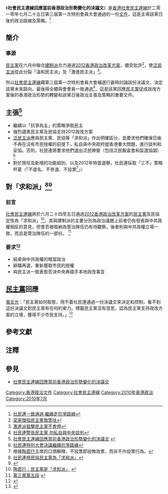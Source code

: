 《'''社會民主連線回應當前香港政治形勢變化的決議文'''》是[[香港|香港]][[社會民主連線|社會民主連線]]於二零一零年七月二十五日第三屆第一次特別會員大會通過的一份[[文件|文件]]，這是主導該黨日後的政治路線及策略。<ref group="參">[http://hk.apple.nextmedia.com/realtime/art_main.php?iss_id=20100725&sec_id=6996647&art_id=14276878 社民連一致通過 繼續走抗爭路線]</ref>

==簡介==
===事源===
[[民主黨_(香港)|民主黨]]在六月中聯合[[建制派_(香港)|建制派]]合力通過[[香港政治制度改革_(2012年)|2012香港政治改革方案]]，備受批評<ref group="參">[http://news.sina.com.hk/cgi-bin/nw/show.cgi/5/1/1/1791110/1.html 梁家傑指民主黨救煲呔]{{Dead link|date=2019年11月 |bot=InternetArchiveBot |fix-attempted=yes }}</ref>，使[[泛民主派|泛民主派]]從此分裂「溫和民主派」及「激進民主派」<ref group="參">[http://news.sina.com.hk/cgi-bin/nw/show.cgi/6/1/1/1772836/1.html 激進派狙擊民主黨不會停]{{Dead link|date=2019年11月 |bot=InternetArchiveBot |fix-attempted=yes }}</ref>。

所以[[社會民主連線|社會民主連線]]藉第三屆第一次特別會員大會補選行委時討論該份決議文，決定該黨未來路向，最後得全體與會會員一致通過<ref group="參">[http://www.worldjournal.com/view/full_news/8883530/article-社民連警告民主黨-勿私自與中央談判?instance=hk_bull 社民連警告民主黨 勿私自與中央談判]{{dead link|date=2018年4月 |bot=InternetArchiveBot |fix-attempted=yes }}</ref>，這是該黨回應[[民主黨_(香港)|民主黨]]促成政改方案後的香港政治形勢的轉變和該黨日後政治主張及策略的重要文件。

==主張<ref group="參">[http://www.lsd.org.hk/index.php/doc/detail/3026 社會民主連線回應當前香港政治形勢變化的決議文] {{webarchive|url=https://web.archive.org/web/20100729032920/http://www.lsd.org.hk/index.php/doc/detail/3026 |date=2010-07-29 }}</ref>==

*繼續以「抗爭為主」的策略爭取民主
*強烈譴責民主黨及民協支持2012政改方案
*[[泛民主派|泛民主派]]應與民主黨、民協等「求和派」作出明確區分，並要求他們確保日後不再在沒有市民授權的前提下，私自與中央政府就香港重大問題，進行談判和妥協。否則，社民連將要求他們退出泛民陣營（包括泛民飯盒會和區選協調）<ref group="參">[http://www1.881903.com/apps/newsBoss/html/news/20100725/2010072519470187300.htm 社民連特別大會決議繼續抗爭路線]{{dead link|date=2018年4月 |bot=InternetArchiveBot |fix-attempted=yes }}</ref>
*對於現任及新增的功能組別、以及2012年特首選舉，社民連採取「三不」策略杯葛（「不提名、不參選、不投票<ref group="注">根據[[陶君行|陶君行]]主席的口頭解釋，不投票即投無效票，而非不作投票行為。</ref>」）

==對「求和派」<ref group="參">[http://www.hkdailynews.com.hk/news.php?id=112971 社民連視民協民主黨為「求和派」]{{dead link|date=2018年4月 |bot=InternetArchiveBot |fix-attempted=yes }}</ref><ref group="參">{{Cite web |url=http://news.sina.com.hk/cgi-bin/nw/show.cgi/3/1/1/1798901/1.html |title=社民連大會通過 首要狙擊建制派 |access-date=2010-07-27 |archive-url=https://web.archive.org/web/20100727125726/http://news.sina.com.hk/cgi-bin/nw/show.cgi/3/1/1/1798901/1.html |archive-date=2010-07-27 |dead-url=yes }}</ref>==
===前言===
[[社會民主連線|社會民主連線]]將於六月二十四至五日通過[[香港政治制度改革_(2012年)|2012香港政治改革方案]]的[[民主黨_(香港)|民主黨]]及民協定性為「求和派」<ref group="參">[http://anews.com.hk/?p=916 陶君行：民主黨是「求和派」] {{webarchive|url=https://web.archive.org/web/20101019150733/http://anews.com.hk/?p=916 |date=2010-10-19 }}</ref>。其與建制派的主要分別為政治議題上前者仍有發表與中共政權相反的意見，但會否被吸納為管治隊伍仍有待觀察，後者則與中共政權立場一致，而且是管治隊伍的一部份。
<ref group="參">[http://www.lsd.org.hk/index.php/doc/detail/3026 第三章第五段] {{webarchive|url=https://web.archive.org/web/20100729032920/http://www.lsd.org.hk/index.php/doc/detail/3026 |date=2010-07-29 }}</ref>

===要求<ref group="參">{{Cite web |url=http://news.sina.com.hk/cgi-bin/nw/show.cgi/3/1/1/1798901/1.html |title=社民連大會通過 首要狙擊建制派 |access-date=2010-07-27 |archive-url=https://web.archive.org/web/20100727125726/http://news.sina.com.hk/cgi-bin/nw/show.cgi/3/1/1/1798901/1.html |archive-date=2010-07-27 |dead-url=yes }}</ref>===

*結束與中共政權的暗室政治
*辭職再選，重新獲取市民的授權
*與民主派一致表態否決中央再插手本地政改事宜

==[[民主黨_(香港)|民主黨]]回應==
[[張文光|張文光]]：「民主黨如何取態，用不着社民連通過一份決議文來決定和控制，看不到這份決議文對民主黨有任何約束力。標籤民主黨沒有意思，認為民主黨支持政改方案的立場，獲得不少市民支持。」<ref group="參">{{Cite web |url=http://news.sina.com.hk/cgi-bin/nw/show.cgi/2/1/1/1797276/1.html |title=社民連促泛民終止與中央談判 |access-date=2010-07-27 |archive-url=https://web.archive.org/web/20100726143941/http://news.sina.com.hk/cgi-bin/nw/show.cgi/2/1/1/1797276/1.html |archive-date=2010-07-26 |dead-url=yes }}</ref>

==參考文獻==
<div class="references-small">
<references group="參"/>
</div>
==注釋==
<div class="references-small">
<references group="注"/>
</div>

==參見==
*[https://web.archive.org/web/20100729032920/http://www.lsd.org.hk/index.php/doc/detail/3026  社會民主連線回應當前香港政治形勢變化的決議文]
{{wikisource}}

[[Category:香港政治文件|Category:香港政治文件]]
[[Category:社會民主連線|Category:社會民主連線]]
[[Category:2010年香港政治|Category:2010年香港政治]]
[[Category:2010年7月|Category:2010年7月]]